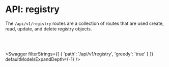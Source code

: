 

# API: registry

The `/api/v1/registry` routes are a collection of routes that are used create, read, update, and delete registry objects. 

<br></br>

<Swagger 
    filterStrings={[
        {
            'path': '/api/v1/registry',
            'greedy': 'true'
        }
    ]} 
    defaultModelsExpandDepth={-1}
/>
